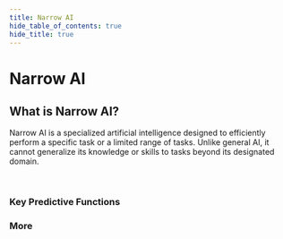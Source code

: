 ```yaml
---
title: Narrow AI
hide_table_of_contents: true
hide_title: true
---
```



<PageViewTracker />

<div className="hero-header">
  <h1>Narrow AI</h1>
</div>

<div className="section-with-background blue">
  <h2>What is Narrow AI?</h2>
  <p>
    Narrow AI is a specialized artificial intelligence designed to efficiently perform a specific task or a limited range of tasks. Unlike general AI, it cannot generalize its
    knowledge or skills to tasks beyond its designated domain.
  </p>
</div>

<br />

<div className="row">
  <div className="col col--6">
    <h3>Key Predictive Functions</h3>
    <ul className="button-list">
      <IconLinkButton href="#" text="Linear Regression" disabled={true} />
      <IconLinkButton href="#" text="Time Series Forecasting" disabled={true} />
      <IconLinkButton href="#" text="Classification" disabled={true} />
      <IconLinkButton href="#" text="Recommendation" disabled={true} />
      <IconLinkButton href="#" text="Clustering" disabled={true} />
      <IconLinkButton href="#" text="Anomaly Detection" disabled={true} />
    </ul>
  </div>
  <div className="col col--6">
    <h3>More</h3>
    <ul className="button-list">
      <IconLinkButton href="#" text="Predictive AI/Narrow ML with BDC and BTP" disabled={true} />
      <IconLinkButton href="#" text="Deployment of Custom Predictive Models" disabled={true} />
    </ul>
  </div>
</div>
